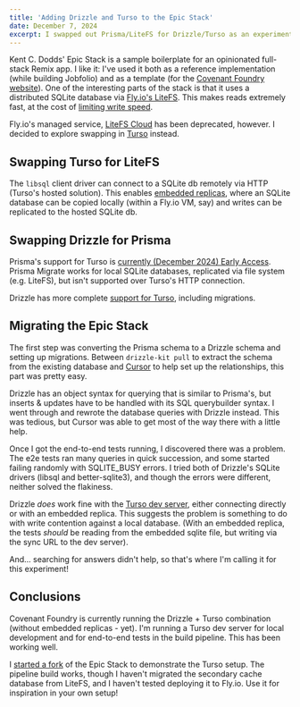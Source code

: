 ---
title: 'Adding Drizzle and Turso to the Epic Stack'
date: December 7, 2024
excerpt: I swapped out Prisma/LiteFS for Drizzle/Turso as an experiment with Kent C. Dodds' Epic Stack
---

Kent C. Dodds' Epic Stack is a sample boilerplate for an opinionated full-stack Remix app. I like it: I've used it both as a reference implementation (while building Jobfolio) and as a template (for the [Covenant Foundry website](https://covenantfoundry.com/)). One of the interesting parts of the stack is that it uses a distributed SQLite database via [Fly.io's LiteFS](https://fly.io/docs/litefs/). This makes reads extremely fast, at the cost of [limiting write speed](https://fly.io/docs/litefs/faq/#what-are-the-tradeoffs-of-using-litefs).

Fly.io's managed service, [LiteFS Cloud](https://community.fly.io/t/sunsetting-litefs-cloud/20829) has been deprecated, however. I decided to explore swapping in [Turso](https://turso.tech/) instead.

## Swapping Turso for LiteFS

The `libsql` client driver can connect to a SQLite db remotely via HTTP (Turso's hosted solution). This enables [embedded replicas](https://docs.turso.tech/features/embedded-replicas/introduction), where an SQLite database can be copied locally (within a Fly.io VM, say) and writes can be replicated to the hosted SQLite db.

## Swapping Drizzle for Prisma

Prisma's support for Turso is [currently (December 2024) Early Access](https://www.prisma.io/docs/orm/overview/databases/turso). Prisma Migrate works for local SQLite databases, replicated via file system (e.g. LiteFS), but isn't supported over Turso's HTTP connection.

Drizzle has more complete [support for Turso](https://orm.drizzle.team/docs/tutorials/drizzle-with-turso), including migrations.

## Migrating the Epic Stack

The first step was converting the Prisma schema to a Drizzle schema and setting up migrations. Between `drizzle-kit pull` to extract the schema from the existing database and [Cursor](https://www.cursor.com/) to help set up the relationships, this part was pretty easy.

Drizzle has an object syntax for querying that is similar to Prisma's, but inserts & updates have to be handled with its SQL querybuilder syntax. I went through and rewrote the database queries with Drizzle instead. This was tedious, but Cursor was able to get most of the way there with a little help.

Once I got the end-to-end tests running, I discovered there was a problem. The e2e tests ran many queries in quick succession, and some started failing randomly with SQLITE_BUSY errors. I tried both of Drizzle's SQLite drivers (libsql and better-sqlite3), and though the errors were different, neither solved the flakiness.

Drizzle _does_ work fine with the [Turso dev server](https://docs.turso.tech/local-development#turso-cli), either connecting directly or with an embedded replica. This suggests the problem is something to do with write contention against a local database. (With an embedded replica, the tests _should_ be reading from the embedded sqlite file, but writing via the sync URL to the dev server).

And... searching for answers didn't help, so that's where I'm calling it for this experiment!

## Conclusions

Covenant Foundry is currently running the Drizzle + Turso combination (without embedded replicas - yet). I'm running a Turso dev server for local development and for end-to-end tests in the build pipeline. This has been working well.

I [started a fork](https://github.com/glitchassassin/epic-stack-turso-drizzle) of the Epic Stack to demonstrate the Turso setup. The pipeline build works, though I haven't migrated the secondary cache database from LiteFS, and I haven't tested deploying it to Fly.io. Use it for inspiration in your own setup!
